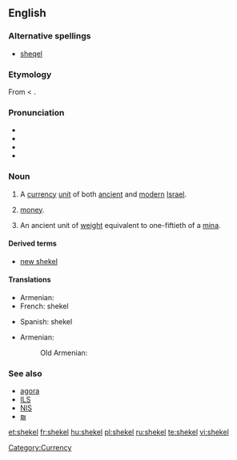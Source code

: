 {{was wotd|2006|November|22}}
==English==
{{wikipedia}}

===Alternative spellings===
* [[sheqel]]

===Etymology===
From {{etyl|he}} {{term|sc=Hebr|שקל|tr=sheqel}} < {{term|sc=Hebr|שקל|tr=shaqal||to [[weigh]]}}.

===Pronunciation===
* {{IPA|/'ʃekəl/}}
* {{audio|en-us-shekel.ogg|Audio (US)}}
* {{rhymes|ɛkəl}}
* {{hyphenation|'''shek|el'''}}

===Noun===
{{en-noun|pl2=shekalim}}

# A [[currency]] [[unit]] of both [[ancient]] and [[modern]] [[Israel]].
# {{context|informal}} [[money]].
# An ancient unit of [[weight]] equivalent to one-fiftieth of a [[mina]].

====Derived terms====
* [[new shekel]]

====Translations====
{{trans-top|currency unit in Israel}}
* Armenian: {{t|hy|շեկել|tr=šekel|sc=Armn}}
* French: shekel {{m}}
{{trans-mid}}
* Spanish: shekel {{m}}
{{trans-bottom}}
{{trans-top|ancient unit of weight}}
* Armenian: {{t|hy|սիկղ|sc=Armn|tr=sikġ}}
*:Old Armenian: {{t|xcl|սիկղ|sc=Armn|tr=sikł}}
{{trans-mid}}

{{trans-bottom}}

===See also===
* [[agora]]
* [[ILS]]
* [[NIS]]
* [[₪]]

[[Category:Currency]]

[[et:shekel]]
[[fr:shekel]]
[[hu:shekel]]
[[pl:shekel]]
[[ru:shekel]]
[[te:shekel]]
[[vi:shekel]]
